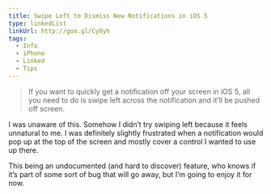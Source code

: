 ```yaml
---
title: Swipe Left to Dismiss New Notifications in iOS 5
type: linkedList
linkUrl: http://goo.gl/Cy0yh
tags:
  - Info
  - iPhone
  - Linked
  - Tips
---
```


> If you want to quickly get a notification off your screen in iOS 5, all you need to do is swipe left across the notification and it’ll be pushed off screen.

I was unaware of this. Somehow I didn’t try swiping left because it feels unnatural to me. I was definitely slightly frustrated when a notification would pop up at the top of the screen and mostly cover a control I wanted to use up there.

This being an undocumented (and hard to discover) feature, who knows if it’s part of some sort of bug that will go away, but I’m going to enjoy it for now.
